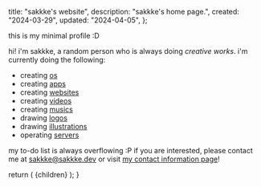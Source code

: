 
  title: "sakkke's website",
  description: "sakkke's home page.",
  created: "2024-03-29",
  updated: "2024-04-05",
};

this is my minimal profile :D

hi! i'm sakkke, a random person who is always doing _creative works_.
i'm currently doing the following:

- creating [os](/projects)
- creating [apps](/projects)
- creating [websites](/projects)
- creating [videos](/videos)
- creating [musics](/music)
- drawing [logos](/logos)
- drawing [illustrations](/illustrations)
- operating [servers](/servers)

my to-do list is always overflowing :P
if you are interested, please contact me at [sakkke@sakkke.dev](mailto:sakkke@sakkke.dev) or visit [my contact information page](/contact)!

  return (
    <MdxLayout
      created={metadata.created}
      title={metadata.title}
      updated={metadata.updated}
    >
      {children}
    </MdxLayout>
  );
}
